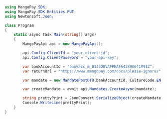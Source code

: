 ```csharp .NET 
using MangoPay.SDK;
using MangoPay.SDK.Entities.PUT;
using Newtonsoft.Json;

class Program
{
    static async Task Main(string[] args)
    {
        MangoPayApi api = new MangoPayApi();

        api.Config.ClientId = "your-client-id";
        api.Config.ClientPassword = "your-api-key";

        var bankAccountId = "bankacc_m_01J3D0VAFPEAFA42S9A641M91Z";
        var returnUrl = "https://www.mangopay.com/docs/please-ignore/";

        var mandate = new MandatePostDTO(bankAccountId, CultureCode.EN, returnUrl);

        var createMandate = await api.Mandates.CreateAsync(mandate);

        string prettyPrint = JsonConvert.SerializeObject(createMandate, Formatting.Indented);
        Console.WriteLine(prettyPrint);
    }
}
```